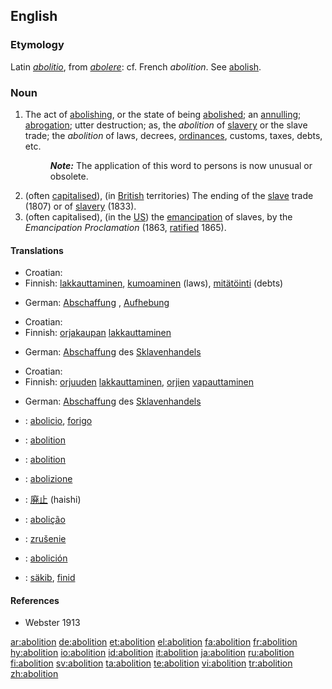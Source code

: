 ==English==

===Etymology===
Latin ''[[abolitio]]'', from ''[[abolere]]'': cf. French ''abolition''. See [[abolish]].

===Noun===
{{en-noun}}

# The act of [[abolish|abolishing]], or the state of being [[abolished]]; an [[annul|annulling]]; [[abrogation]]; utter destruction; as, the ''abolition'' of [[slave]]ry or the slave trade; the ''abolition'' of laws, decrees, [[ordinances]], customs, taxes, debts, etc.
#:'''''Note:''''' The application of this word to persons is now unusual or obsolete.
# (often [[capitalised]]), (in [[British]] territories) The ending of the [[slave]] trade (1807) or of [[slavery]] (1833).
# (often capitalised), (in the [[US]]) the [[emancipation]] of slaves, by the ''Emancipation Proclamation'' (1863, [[ratified]] 1865).

====Translations====
{{trans-top|act of abolishing}}
*Croatian: {{t|hr|abolicija|f}}
*Finnish: [[lakkauttaminen]], [[kumoaminen]] (laws), [[mitätöinti]] (debts)
{{trans-mid}}
*German: [[Abschaffung]] {{f}}, [[Aufhebung]] {{f}}
{{trans-bottom}}

{{trans-top|Abolition of slave trade}}
*Croatian: {{t|hr|abolicija|f}}
*Finnish: [[orjakauppa|orjakaupan]] [[lakkauttaminen]]
{{trans-mid}}
*German: [[Abschaffung]] des [[Sklavenhandels]]
{{trans-bottom}}

{{trans-top|emancipation of slaves}}
*Croatian: {{t|hr|abolicija|f}}
*Finnish: [[orjuus|orjuuden]] [[lakkauttaminen]], [[orja|orjien]] [[vapauttaminen]]
{{trans-mid}}
*German: [[Abschaffung]] des [[Sklavenhandels]]
{{trans-bottom}}

{{checktrans-top}}
*{{ttbc|Esperanto}}: [[abolicio]], [[forigo]]
*{{ttbc|French}}: [[abolition]] {{f}}
*{{ttbc|Interlingua}}: [[abolition]]
*{{ttbc|Italian}}: [[abolizione]]
{{checktrans-mid}}
*{{ttbc|Japanese}}: [[廃止]] (haishi)
*{{ttbc|Portuguese}}: [[abolição]]
*{{ttbc|Slovak}}: [[zrušenie]] {{n}}
*{{ttbc|Spanish}}: [[abolición]]
*{{ttbc|Volapük}}: [[säkib]], [[finid]]
{{checktrans-bottom}}

====References====
*Webster 1913

[[ar:abolition]]
[[de:abolition]]
[[et:abolition]]
[[el:abolition]]
[[fa:abolition]]
[[fr:abolition]]
[[hy:abolition]]
[[io:abolition]]
[[id:abolition]]
[[it:abolition]]
[[ja:abolition]]
[[ru:abolition]]
[[fi:abolition]]
[[sv:abolition]]
[[ta:abolition]]
[[te:abolition]]
[[vi:abolition]]
[[tr:abolition]]
[[zh:abolition]]